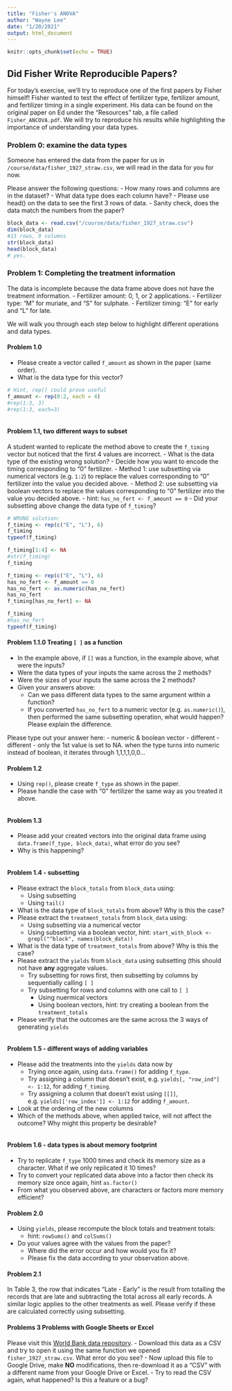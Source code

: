 ```yaml
---
title: "Fisher's ANOVA"
author: "Wayne Lee"
date: "1/20/2021"
output: html_document
---
```


```r
knitr::opts_chunk$set(echo = TRUE)
```

## Did Fisher Write Reproducible Papers?

For today's exercise, we'll try to reproduce one of the first papers by Fisher himself!
Fisher wanted to test the effect of fertilizer type, fertilizer amount, and fertilizer timing in a single experiment. His data can be found on the original paper on Ed under the "Resources" tab, a file called `Fisher_ANCOVA.pdf`.
We will try to reproduce his results while highlighting the importance of understanding your data types.

### Problem 0: examine the data types

Someone has entered the data from the paper for us in `/course/data/fisher_1927_straw.csv`, we will read in the data for you for now.

Please answer the following questions:
- How many rows and columns are in the dataset?
- What data type does each column have?
- Please use head() on the data to see the first 3 rows of data.
- Sanity check, does the data match the numbers from the paper?

```r
block_data <- read.csv("/course/data/fisher_1927_straw.csv")
dim(block_data)
#13 rows, 9 columns
str(block_data)
head(block_data)
# yes.
```

### Problem 1: Completing the treatment information

The data is incomplete because the data frame above does not have the treatment information.
- Fertilizer amount: 0, 1, or 2 applications.
- Fertilizer type: "M" for muriate, and "S" for sulphate.
- Fertilizer timing: "E" for early and "L" for late.

We will walk you through each step below to highlight different operations and data types.

#### Problem 1.0

- Please create a vector called `f_amount` as shown in the paper (same order).
- What is the data type for this vector?

```r
# Hint, rep() could prove useful
f_amount <- rep(0:2, each = 4)
#rep(1:3, 3)
#rep(1:3, each=3)



```

#### Problem 1.1, two different ways to subset

A student wanted to replicate the method above to create the `f_timing` vector but noticed that the first 4 values are incorrect.
- What is the data type of the existing wrong solution?
- Decide how you want to encode the timing corresponding to "0" fertilizer.
  - Method 1: use subsetting via numerical vectors (e.g. `1:2`) to replace the values corresponding to "0" fertilizer into the value you decided above.
  - Method 2: use subsetting via boolean vectors to replace the values corresponding to "0" fertilizer into the value you decided above.
    - hint: `has_no_fert <- f_amount == 0`
- Did your subsetting above change the data type of `f_timing`?

```r
# WRONG solution:
f_timing <- rep(c("E", "L"), 6)
f_timing
typeof(f_timing)
```

```r
f_timing[1:4] <- NA
#str(f_timing)
f_timing
```

```r
f_timing <- rep(c("E", "L"), 6)
has_no_fert <- f_amount == 0
has_no_fert <- as.numeric(has_no_fert)
has_no_fert
f_timing[has_no_fert] <- NA

f_timing
#has_no_fert
typeof(f_timing)
```

#### Problem 1.1.0 Treating `[ ]` as a function

- In the example above, if `[]` was a function, in the example above, what were the inputs?
- Were the data types of your inputs the same across the 2 methods?
- Were the sizes of your inputs the same across the 2 methods?
- Given your answers above:
  - Can we pass different data types to the same argument within a function?
  - If you converted `has_no_fert` to a numeric vector (e.g. `as.numeric()`), then performed the same subsetting operation, what would happen? Please explain the difference.

Please type out your answer here:
- numeric & boolean vector
- different
- different
- only the 1st value is set to NA. when the type turns into numeric instead of boolean, it iterates through 1,1,1,1,0,0...

#### Problem 1.2

- Using `rep()`, please create `f_type` as shown in the paper.
- Please handle the case with "0" fertilizer the same way as you treated it above.

```r

```

#### Problem 1.3

- Please add your created vectors into the original data frame using `data.frame(f_type, block_data)`, what error do you see?
- Why is this happening?

```r

```


#### Problem 1.4 - subsetting
- Please extract the `block_totals` from `block_data` using:
  - Using subsetting
  - Using `tail()`
- What is the data type of `block_totals` from above? Why is this the case?
- Please extract the `treatment_totals` from `block_data` using:
  - Using subsetting via a numerical vector
  - Using subsetting via a boolean vector, hint: `start_with_block <- grepl("^block", names(block_data))`
- What is the data type of `treatment_totals` from above? Why is this the case?
- Please extract the `yields` from `block_data` using subsetting (this should not have **any** aggregate values.
  - Try subsetting for rows first, then subsetting by columns by sequentially calling `[ ]`
  - Try subsetting for rows and columns with one call to `[ ]`
    - Using nuermical vectors
    - Using boolean vectors, hint: try creating a boolean from the `treatment_totals`
- Please verify that the outcomes are the same across the 3 ways of generating `yields`


```r

```


#### Problem 1.5 - different ways of adding variables
- Please add the treatments into the `yields` data now by
  - Trying once again, using `data.frame()` for adding `f_type`.
  - Try assigning a column that doesn't exist, e.g. `yields[, "row_ind"] <- 1:12`, for adding `f_timing`.
  - Try assigning a column that doesn't exist using `[[]]`, e.g. `yields[['row_index']] <- 1:12` for adding `f_amount`.
- Look at the ordering of the new columns
- Which of the methods above, when applied twice, will not affect the outcome? Why might this property be desirable?

```r

```



#### Problem 1.6 - data types is about memory footprint
- Try to replicate `f_type` 1000 times and check its memory size as a character. What if we only replicated it 10 times?
- Try to convert your replicated data above into a factor then check its memory size once again, hint `as.factor()`
- From what you observed above, are characters or factors more memory efficient?


#### Problem 2.0
- Using `yields`, please recompute the block totals and treatment totals:
  - hint: `rowSums()` and `colSums()`
- Do your values agree with the values from the paper?
  - Where did the error occur and how would you fix it?
  - Please fix the data according to your observation above.


#### Problem 2.1

In Table 3, the row that indicates "Late - Early" is the result from totalling the records that are late and subtracting the total across all early records. A similar logic applies to the other treatments as well.
Please verify if these are calculated correctly using subsetting.


#### Problems 3 Problems with Google Sheets or Excel

Please visit this [World Bank data repository](https://data.worldbank.org/indicator/NV.AGR.EMPL.KD).
- Download this data as a CSV and try to open it using the same function we opened `fisher_1927_straw.csv`. What error do you see?
- Now upload this file to Google Drive, make **NO** modifications, then re-download it as a "CSV" with a different name from your Google Drive or Excel.
- Try to read the CSV again, what happened? Is this a feature or a bug?